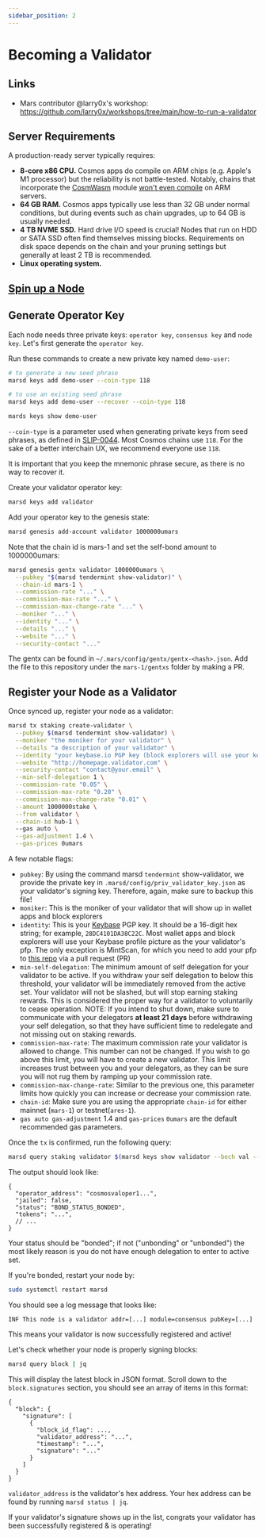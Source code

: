 ```yaml
---
sidebar_position: 2
---
```



# Becoming a Validator

## Links

- Mars contributor @larry0x's workshop: https://github.com/larry0x/workshops/tree/main/how-to-run-a-validator

## Server Requirements 

A production-ready server typically requires:

- **8-core x86 CPU.** Cosmos apps do compile on ARM chips (e.g. Apple's M1 processor) but the reliability is not battle-tested. Notably, chains that incorporate the [CosmWasm](https://cosmwasm.com/) module [won't even compile](https://github.com/CosmWasm/wasmvm#builds-of-libwasmvm) on ARM servers.
- **64 GB RAM.** Cosmos apps typically use less than 32 GB under normal conditions, but during events such as chain upgrades, up to 64 GB is usually needed.
- **4 TB NVME SSD.** Hard drive I/O speed is crucial! Nodes that run on HDD or SATA SSD often find themselves missing blocks. Requirements on disk space depends on the chain and your pruning settings but generally at least 2 TB is recommended. 
- **Linux operating system.**

## [Spin up a Node](../node-operators/setting-up-a-node)

## Generate Operator Key

Each node needs three private keys: `operator key`, `consensus key` and `node key`. Let's first generate the `operator key`.

Run these commands to create a new private key named `demo-user`:

```bash
# to generate a new seed phrase
marsd keys add demo-user --coin-type 118

# to use an existing seed phrase
marsd keys add demo-user --recover --coin-type 118

mards keys show demo-user
```

`--coin-type` is a parameter used when generating private keys from seed phrases, as defined in [SLIP-0044](https://github.com/satoshilabs/slips/blob/master/slip-0044.md). Most Cosmos chains use `118`. For the sake of a better interchain UX, we recommend everyone use `118`.

<Admonition type="info" title="WARNING">
It is important that you keep the mnemonic phrase secure, as there is no way to recover it. 
</Admonition>

Create your validator operator key:

```bash
marsd keys add validator
```

Add your operator key to the genesis state:

```bash
marsd genesis add-account validator 1000000umars
```

Note that the chain id is mars-1 and set the self-bond amount to 1000000umars:

```bash
marsd genesis gentx validator 1000000umars \
  --pubkey "$(marsd tendermint show-validator)" \
  --chain-id mars-1 \
  --commission-rate "..." \
  --commission-max-rate "..." \
  --commission-max-change-rate "..." \
  --moniker "..." \
  --identity "..." \
  --details "..." \
  --website "..." \
  --security-contact "..."
```

The gentx can be found in `~/.mars/config/gentx/gentx-<hash>.json`. Add the file to this repository under the `mars-1/gentxs` folder by making a PR.

## Register your Node as a Validator

Once synced up, register your node as a validator:

```bash
marsd tx staking create-validator \
  --pubkey $(marsd tendermint show-validator) \
  --moniker "the moniker for your validator" \
  --details "a description of your validator" \
  --identity "your keybase.io PGP key (block explorers will use your keybase pfp)" \
  --website "http://homepage.validator.com" \
  --security-contact "contact@your.email" \
  --min-self-delegation 1 \
  --commission-rate "0.05" \
  --commission-max-rate "0.20" \
  --commission-max-change-rate "0.01" \
  --amount 1000000stake \
  --from validator \
  --chain-id hub-1 \ 
  --gas auto \
  --gas-adjustment 1.4 \
  --gas-prices 0umars
```

A few notable flags:

- `pubkey`: By using the command marsd `tendermint` show-validator, we provide the private key in `.marsd/config/priv_validator_key.json` as your validator's signing key. Therefore, again, make sure to backup this file!
- `moniker`: This is the moniker of your validator that will show up in wallet apps and block explorers
- `identity`: This is your [Keybase](https://keybase.io/) PGP key. It should be a 16-digit hex string; for example, `28DC4101DA38C22C`. Most wallet apps and block explorers will use your Keybase profile picture as the your validator's pfp. The only exception is MintScan, for which you need to add your pfp to [this repo](https://github.com/cosmostation/cosmostation_token_resource) via a pull request (PR)
- `min-self-delegation`: The minimum amount of self delegation for your validator to be active. If you withdraw your self delegation to below this threshold, your validator will be immediately removed from the active set. Your validator will not be slashed, but will stop earning staking rewards. This is considered the proper way for a validator to voluntarily to cease operation. NOTE: If you intend to shut down, make sure to communicate with your delegators **at least 21 days** before withdrawing your self delegation, so that they have sufficient time to redelegate and not missing out on staking rewards.
- `commission-max-rate`: The maximum commission rate your validator is allowed to change. This number can not be changed. If you wish to go above this limit, you will have to create a new validator. This limit increases trust between you and your delegators, as they can be sure you will not rug them by ramping up your commission rate.
- `commission-max-change-rate`: Similar to the previous one, this parameter limits how quickly you can increase or decrease your commission rate.
- `chain-id`: Make sure you are using the appropriate `chain-id` for either mainnet (`mars-1`) or testnet(`ares-1`). 
- `gas auto gas-adjustment` 1.4 and `gas-prices` `0umars` are the default recommended gas parameters. 

Once the `tx` is confirmed, run the following query:

```bash
marsd query staking validator $(marsd keys show validator --bech val --address) --output json | jq
```

The output should look like:

```
{
  "operator_address": "cosmosvaloper1...",
  "jailed": false,
  "status": "BOND_STATUS_BONDED",
  "tokens": "...",
  // ...
}
```

Your status should be "bonded"; if not ("unbonding" or "unbonded") the most likely reason is you do not have enough delegation to enter to active set.

If you're bonded, restart your node by:

```bash
sudo systemctl restart marsd
```

You should see a log message that looks like:

```
INF This node is a validator addr=[...] module=consensus pubKey=[...]
```

This means your validator is now successfully registered and active!

Let's check whether your node is properly signing blocks:

```bash
marsd query block | jq
```

This will display the latest block in JSON format. Scroll down to the `block.signatures` section, you should see an array of items in this format:

```
{
  "block": {
    "signature": [
      {
        "block_id_flag": ...,
        "validator_address": "...",
        "timestamp": "...",
        "signature": "..."
      }
    ]
  }
}
```

`validator_address` is the validator's hex address. Your hex address can be found by running `marsd status | jq`.

If your validator's signature shows up in the list, congrats your validator has been successfully registered & is operating!